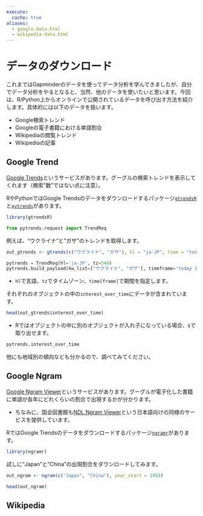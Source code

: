 ```yaml
---
execute:
  cache: true
aliases: 
  - google-data.html
  - wikipedia-data.html
---
```




# データのダウンロード

これまではGapminderのデータを使ってデータ分析を学んできましたが、自分でデータ分析をやるとなると、当然、他のデータを使いたいと思います。今回は、R/Python上からオンラインで公開されているデータを呼び出す方法を紹介します。具体的には以下のデータを扱います。

- Google検索トレンド
- Googleの電子書籍における単語割合
- Wikipediaの閲覧トレンド
- Wikipediaの記事

## Google Trend

[Google Trends](https://trends.google.com/trends/)というサービスがあります。グーグルの検索トレンドを表示してくれます（検索"数"ではない点に注意）。

RやPythonではGoogle Trendsのデータをダウンロードするパッケージ[`gtrendsR`](https://github.com/PMassicotte/gtrendsR)と[`pytrends`](https://pypi.org/project/pytrends/)があります。

```r
library(gtrendsR)
```

```python
from pytrends.request import TrendReq
```

例えば、"ウクライナ"と"ガザ"のトレンドを取得します。

```r
out_gtrends <- gtrends(c("ウクライナ", "ガザ"), hl = "ja-JP", time = "today 12-m", tz = 540)
```

```python
pytrends = TrendReq(hl='ja-JP', tz=540)
pytrends.build_payload(kw_list=["ウクライナ", "ガザ"], timeframe='today 12-m')
```

- `hl`で言語、`tz`でタイムゾーン、`time[frame]`で期間を指定します。

それぞれのオブジェクトの中の`interest_over_time`にデータが含まれています。

```r
head(out_gtrends$interest_over_time)
```

- Rではオブジェクトの中に別のオブジェクトが入れ子になっている場合、`$`で取り出せます。

```python
pytrends.interest_over_time
```

他にも地域別の傾向なども分かるので、調べてみてください。

## Google Ngram

[Google Ngram Viewer](https://books.google.com/ngrams/)というサービスがあります。グーグルが電子化した書籍に単語が各年にどれくらいの割合で出現するかが分かります。

- ちなみに、国会図書館も[NDL Ngram Viewer](https://lab.ndl.go.jp/ngramviewer/)という日本語向けの同様のサービスを提供しています。

RではGoogle Trendsのデータをダウンロードするパッケージ[`ngramr`](https://github.com/seancarmody/ngramr)があります。

```r
library(ngramr)
```

試しに"Japan"と"China"の出現割合をダウンロードしてみます。

```r
out_ngram <- ngram(c("Japan", "China"), year_start = 1950)

head(out_ngram)
```

## Wikipedia


